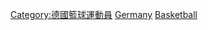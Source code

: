 [[Category:德國籃球運動員|Category:德國籃球運動員]]
[[Category:各國奧運籃球運動員|Germany]]
[[Category:德国夏季奥运运动员|Basketball]]